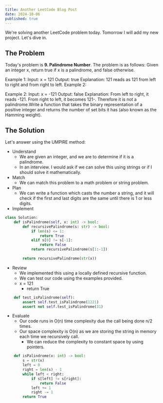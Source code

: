 ```yaml
---
title: Another LeetCode Blog Post 
date: 2024-10-06
published: true
---
```


We're solving another LeetCode problem today. Tomorrow I will add my new project. Let's dive in.
## The Problem
Today's problem is **9. Palindrome Number**. The problem is as follows:
Given an integer x, return true if x is a palindrome, and false otherwise.

Example 1:
Input: x = 121
Output: true
Explanation: 121 reads as 121 from left to right and from right to left.
Example 2:

Example 2:
Input: x = -121
Output: false
Explanation: From left to right, it reads -121. From right to left, it becomes 121-. Therefore it is not a palindrome.Write a function that takes the binary representation of a positive integer and returns the number of 
set bits it has (also known as the Hamming weight).

## The Solution
Let's answer using the UMPIRE method:
* Understand
    * We are given an integer, and we are to determine if it is a palindrome.
    * In an interview. I would ask if we can solve this using strings or if I should solve it mathematically.
* Match
    * We can match this problem to a math problem or string problem. 
* Plan
    * We can write a function which casts the number a string, and it will check if the first and last digits are the same until there is 1 or less digits.
* Implement
``` python
class Solution:
    def isPalindrome(self, x: int) -> bool:
        def recursivePalindrome(s: str) -> bool:
            if len(s) <= 1:
                return True
            elif s[0] != s[-1]:
                return False
            return recursivePalindrome(s[1:-1])
        
        return recursivePalindrome(str(x))
```
* Review
    * We implemented this using a locally defined recursive function.
    * We can test our code using the examples provided.
    * x = 121
        * return True
``` python
    def test_isPalindrome(self):
        assert self.test_isPalindrome(1221)
        assert not self.test_isPalindrome(31)
```
* Evaluate
    * Our code runs in O(n) time complexity due the call being done n/2 times. 
    * Our space complexity is O(n) as we are storing the string in memory each time we recursively call.
        * We can reduce the complexity to constant space by using pointers.

``` python
    def isPalindrome(x: int) -> bool:
        s = str(x)
        left = 0
        right = len(s) - 1
        while left < right:
            if s[left] != s[right]:
                return False
            left += 1
            right -= 1
        return True
```